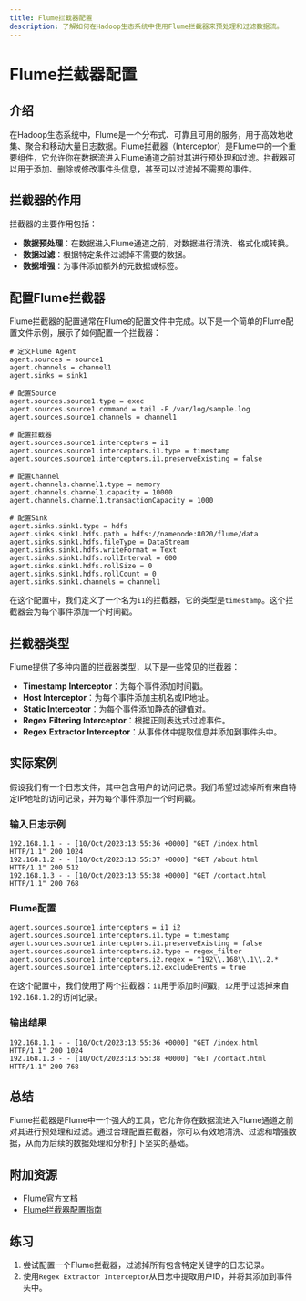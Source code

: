 ```yaml
---
title: Flume拦截器配置
description: 了解如何在Hadoop生态系统中使用Flume拦截器来预处理和过滤数据流。
---
```


# Flume拦截器配置

## 介绍

在Hadoop生态系统中，Flume是一个分布式、可靠且可用的服务，用于高效地收集、聚合和移动大量日志数据。Flume拦截器（Interceptor）是Flume中的一个重要组件，它允许你在数据流进入Flume通道之前对其进行预处理和过滤。拦截器可以用于添加、删除或修改事件头信息，甚至可以过滤掉不需要的事件。

## 拦截器的作用

拦截器的主要作用包括：

- **数据预处理**：在数据进入Flume通道之前，对数据进行清洗、格式化或转换。
- **数据过滤**：根据特定条件过滤掉不需要的数据。
- **数据增强**：为事件添加额外的元数据或标签。

## 配置Flume拦截器

Flume拦截器的配置通常在Flume的配置文件中完成。以下是一个简单的Flume配置文件示例，展示了如何配置一个拦截器：

```properties
# 定义Flume Agent
agent.sources = source1
agent.channels = channel1
agent.sinks = sink1

# 配置Source
agent.sources.source1.type = exec
agent.sources.source1.command = tail -F /var/log/sample.log
agent.sources.source1.channels = channel1

# 配置拦截器
agent.sources.source1.interceptors = i1
agent.sources.source1.interceptors.i1.type = timestamp
agent.sources.source1.interceptors.i1.preserveExisting = false

# 配置Channel
agent.channels.channel1.type = memory
agent.channels.channel1.capacity = 10000
agent.channels.channel1.transactionCapacity = 1000

# 配置Sink
agent.sinks.sink1.type = hdfs
agent.sinks.sink1.hdfs.path = hdfs://namenode:8020/flume/data
agent.sinks.sink1.hdfs.fileType = DataStream
agent.sinks.sink1.hdfs.writeFormat = Text
agent.sinks.sink1.hdfs.rollInterval = 600
agent.sinks.sink1.hdfs.rollSize = 0
agent.sinks.sink1.hdfs.rollCount = 0
agent.sinks.sink1.channels = channel1
```

在这个配置中，我们定义了一个名为`i1`的拦截器，它的类型是`timestamp`。这个拦截器会为每个事件添加一个时间戳。

## 拦截器类型

Flume提供了多种内置的拦截器类型，以下是一些常见的拦截器：

- **Timestamp Interceptor**：为每个事件添加时间戳。
- **Host Interceptor**：为每个事件添加主机名或IP地址。
- **Static Interceptor**：为每个事件添加静态的键值对。
- **Regex Filtering Interceptor**：根据正则表达式过滤事件。
- **Regex Extractor Interceptor**：从事件体中提取信息并添加到事件头中。

## 实际案例

假设我们有一个日志文件，其中包含用户的访问记录。我们希望过滤掉所有来自特定IP地址的访问记录，并为每个事件添加一个时间戳。

### 输入日志示例

```
192.168.1.1 - - [10/Oct/2023:13:55:36 +0000] "GET /index.html HTTP/1.1" 200 1024
192.168.1.2 - - [10/Oct/2023:13:55:37 +0000] "GET /about.html HTTP/1.1" 200 512
192.168.1.3 - - [10/Oct/2023:13:55:38 +0000] "GET /contact.html HTTP/1.1" 200 768
```

### Flume配置

```properties
agent.sources.source1.interceptors = i1 i2
agent.sources.source1.interceptors.i1.type = timestamp
agent.sources.source1.interceptors.i1.preserveExisting = false
agent.sources.source1.interceptors.i2.type = regex_filter
agent.sources.source1.interceptors.i2.regex = ^192\\.168\\.1\\.2.*
agent.sources.source1.interceptors.i2.excludeEvents = true
```

在这个配置中，我们使用了两个拦截器：`i1`用于添加时间戳，`i2`用于过滤掉来自`192.168.1.2`的访问记录。

### 输出结果

```
192.168.1.1 - - [10/Oct/2023:13:55:36 +0000] "GET /index.html HTTP/1.1" 200 1024
192.168.1.3 - - [10/Oct/2023:13:55:38 +0000] "GET /contact.html HTTP/1.1" 200 768
```

## 总结

Flume拦截器是Flume中一个强大的工具，它允许你在数据流进入Flume通道之前对其进行预处理和过滤。通过合理配置拦截器，你可以有效地清洗、过滤和增强数据，从而为后续的数据处理和分析打下坚实的基础。

## 附加资源

- [Flume官方文档](https://flume.apache.org/releases/content/1.9.0/FlumeUserGuide.html)
- [Flume拦截器配置指南](https://flume.apache.org/releases/content/1.9.0/FlumeUserGuide.html#flume-interceptors)

## 练习

1. 尝试配置一个Flume拦截器，过滤掉所有包含特定关键字的日志记录。
2. 使用`Regex Extractor Interceptor`从日志中提取用户ID，并将其添加到事件头中。

